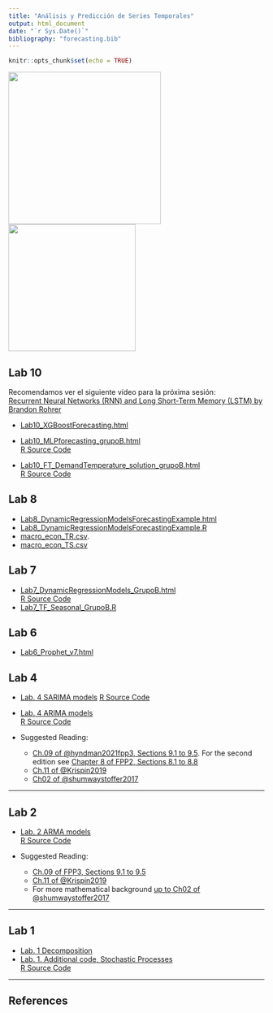 ```yaml
---
title: "Análisis y Predicción de Series Temporales"
output: html_document
date: "`r Sys.Date()`"
bibliography: "forecasting.bib"
---
```


```r
knitr::opts_chunk$set(echo = TRUE)
``` 

![](QR.png){height=300px} ![ ](179-DSCN2067 copia.JPG){height=250px}


## Lab 10

Recomendamos ver el siguiente vídeo para la próxima sesión:  
[Recurrent Neural Networks (RNN) and Long Short-Term Memory (LSTM) by Brandon Rohrer](https://www.youtube.com/watch?v=WCUNPb-5EYI)



+ [Lab10_XGBoostForecasting.html](Lab10_XGBoostForecasting.html)  

+ [Lab10_MLPforecasting_grupoB.html](Lab10_MLPforecasting_grupoB.html)  
  [R Source Code](Lab10_MLPforecasting_grupoB.r)  

+ [Lab10_FT_DemandTemperature_solution_grupoB.html](Lab10_FT_DemandTemperature_solution_grupoB.html)  
  [R Source Code](Lab10_FT_DemandTemperature_solution_grupoB.r)  

## Lab 8

+ [Lab8_DynamicRegressionModelsForecastingExample.html](Lab8_DynamicRegressionModelsForecastingExample.html)
+ [Lab8_DynamicRegressionModelsForecastingExample.R](Lab8_DynamicRegressionModelsForecastingExample.R)
+ [macro_econ_TR.csv](https://gist.githubusercontent.com/fsansegundo/4bdccfde57696118164f88a55c7d85ef/raw/4a9cf86f907a61fa47631094a7e84c7ca322d098/macro_econ_TR.csv). 
+ [macro_econ_TS.csv](https://gist.githubusercontent.com/fsansegundo/4bdccfde57696118164f88a55c7d85ef/raw/4a9cf86f907a61fa47631094a7e84c7ca322d098/macro_econ_TS.csv)

## Lab 7

+ [Lab7_DynamicRegressionModels_GrupoB.html](Lab7_DynamicRegressionModels_GrupoB.html)  
  [R Source Code](Lab7_DynamicRegressionModels_GrupoB.r)  
+ [Lab7_TF_Seasonal_GrupoB.R](Lab7_TF_Seasonal_GrupoB.R)  

## Lab 6

+ [Lab6_Prophet_v7.html](Lab6_Prophet_v7.html) 

## Lab 4

+ [Lab. 4 SARIMA models](Lab4_SARIMA__CarRegistrationsWithTV_GrupoB.html) 
  [R Source Code](Lab4_SARIMA__CarRegistrationsWithTV_GrupoB.r)


+ [Lab. 4 ARIMA models](Lab4_ARIMA_grupoB.html)  
  [R Source Code](Lab4_ARIMA_grupoB.R)

+ Suggested Reading:

  - [Ch.09 of @hyndman2021fpp3, Sections 9.1 to 9.5](https://otexts.com/fpp3/arima.html#arima). For the second edition see
  [Chapter 8 of FPP2, Sections 8.1 to 8.8](https://otexts.com/fpp2/arima.html#arima)
  - [Ch.11 of @Krispin2019](https://github.com/PacktPublishing/Hands-On-Time-Series-Analysis-with-R)
  - [Ch02 of @shumwaystoffer2017](https://link.springer.com/book/10.1007/978-3-319-52452-8) 


<hr>

## Lab 2

<!-- <div style="color:red">UPDATED (unified in a single document):</div> -->

+ [Lab. 2 ARMA models](Lab_2_ARMA_grupoB.html)  
  [R Source Code](Lab_2_ARMA_grupoB.R)


+ Suggested Reading:

  - [Ch.09 of FPP3, Sections 9.1 to 9.5](https://otexts.com/fpp3/arima.html#arima)
  - [Ch.11 of @Krispin2019](https://github.com/PacktPublishing/Hands-On-Time-Series-Analysis-with-R)
  - For more mathematical background [up to Ch02 of @shumwaystoffer2017](https://link.springer.com/book/10.1007/978-3-319-52452-8) 

<hr>

## Lab 1

+ [Lab. 1 Decomposition](Lab_1_Decomposition_v2_grupoB.html)
+ [Lab. 1. Additional code, Stochastic Processes](Lab_1a_StochasticProcesses_grupoB.html)  
  [R Source Code](Lab_1a_StochasticProcesses_grupoB .R)

<hr>



## References